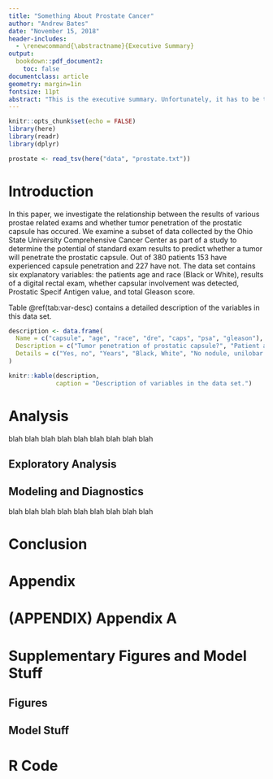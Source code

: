 ```yaml
---
title: "Something About Prostate Cancer"
author: "Andrew Bates"
date: "November 15, 2018"
header-includes:
  - \renewcommand{\abstractname}{Executive Summary}
output: 
  bookdown::pdf_document2:
    toc: false
documentclass: article
geometry: margin=1in
fontsize: 11pt
abstract: "This is the executive summary. Unfortunately, it has to be typed in the .yaml header. The only other thing i can think of is to have a separate file for the abstract. I'm not sure I want to do this. But actually, this may not be so bad. Each section could have a different file. this might make things a bit easier to edit. because then i would only have to look at say, the conclusion file instead of having to scroll all the way down, passing it, srolling up, passing it, etc."
---
```


```r
knitr::opts_chunk$set(echo = FALSE)
library(here)
library(readr)
library(dplyr)

prostate <- read_tsv(here("data", "prostate.txt"))
```





# Introduction

In this paper, we investigate the relationship between the results of various prostae related exams and whether tumor penetration of the prostatic capsule has occured. We examine a subset of data collected by the Ohio State University Comprehensive Cancer Center as part of a study to determine the potential of standard exam results to predict whether a tumor will penetrate the prostatic capsule. Out of $380$ patients $153$ have experienced capsule penetration and $227$ have not. The data set contains six explanatory variables: the patients age and race (Black or White), results of a digital rectal exam, whether capsular involvement was detected, Prostatic Specif Antigen value, and total Gleason score.

<!-- Table: (\#tab:var-description) Description of variables in the data set. -->

<!-- | Variable Name | Description | Details | -->
<!-- |:------|:-----|:-----| -->
<!-- | capsule | Did the tumor penetrate the prostatic capsule | Yes, no | -->
<!-- | age | Patient age| In years | -->
<!-- | race | Patient race | Black or White | -->
<!-- | dre | Results of digital rectal exam | No nodule, unilobar nodule left, unilobar nodule left right, bilobar nodule | -->
<!-- | caps | Detection of capsular involvement | Yes, no | -->
<!-- | psa | Prostatic Specific Antigen value | mg/ml | -->
<!-- | gleason | Total Gleason score | 0-10 | -->


Table \@ref(tab:var-desc) contains a detailed description of the variables in this data set.

```r
description <- data.frame(
  Name = c("capsule", "age", "race", "dre", "caps", "psa", "gleason"),
  Description = c("Tumor penetration of prostatic capsule?", "Patient age", "Patient race", "Results of digital rectal exam", "Detection of capsular involvement?", "Prostatic Specific Antigen value", "Total Gleason score"),
  Details = c("Yes, no", "Years", "Black, White", "No nodule, unilobar left, unilobar right, bilobar", "Yes, no", "mg/ml", "0-10")
)

knitr::kable(description,
             caption = "Description of variables in the data set.")

```



# Analysis

blah blah blah blah blah blah blah blah blah

## Exploratory Analysis



## Modeling and Diagnostics

blah blah blah blah blah blah blah blah blah


# Conclusion



\newpage

# Appendix {-}

# (APPENDIX) Appendix A {-}


# Supplementary Figures and Model Stuff

## Figures

## Model Stuff


# R Code




